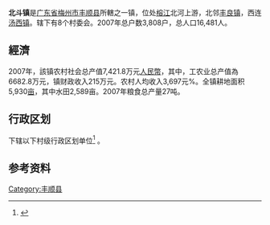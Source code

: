 {{中国乡级行政区|44/14/23/103/000}}
'''北斗镇'''是[[广东省|广东省]][[梅州市|梅州市]][[丰顺县|丰顺县]]所轄之一镇，位处[[榕江|榕江]]北河上游，北邻[[丰良镇|丰良镇]]，西连[[汤西镇|汤西镇]]。辖下有8个村委会。2007年总户数3,808户，总人口16,481人。

==經濟==
2007年，該镇农村社会总产值7,421.8万元[[人民幣|人民幣]]，其中，工农业总产值為6682.8万元，镇财政收入215万元。农村人均收入3,697元%。全镇耕地面积5,930[[亩|亩]]，其中水田2,589亩。2007年粮食总产量27吨。

== 行政区划 ==
{{PAGENAMEBASE}}下辖以下村级行政区划单位<ref>{{PRC admin/ref sgc|44/14/23/103/000}}</ref>
{{PRC admin/children|44/14/23/103/000}}。

== 参考资料 ==
{{reflist}}
{{PRC admin/navcat|44/14/23/103/000}}
[[Category:丰顺县|Category:丰顺县]]